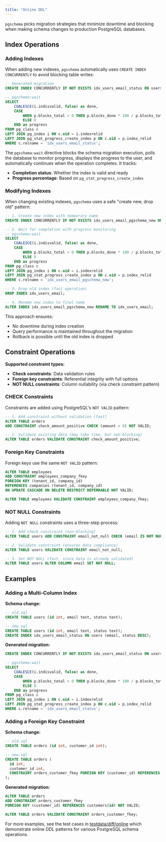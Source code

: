 ```yaml
---
title: "Online DDL"
---
```


`pgschema` picks migration strategies that minimize downtime and blocking when making schema changes to production PostgreSQL databases.

## Index Operations

### Adding Indexes

When adding new indexes, `pgschema` automatically uses `CREATE INDEX CONCURRENTLY` to avoid blocking table writes:

```sql
-- Generated migration
CREATE INDEX CONCURRENTLY IF NOT EXISTS idx_users_email_status ON users (email, status DESC);

-- pgschema:wait
SELECT 
    COALESCE(i.indisvalid, false) as done,
    CASE 
        WHEN p.blocks_total > 0 THEN p.blocks_done * 100 / p.blocks_total
        ELSE 0
    END as progress
FROM pg_class c
LEFT JOIN pg_index i ON c.oid = i.indexrelid
LEFT JOIN pg_stat_progress_create_index p ON c.oid = p.index_relid
WHERE c.relname = 'idx_users_email_status';
```

The `pgschema:wait` directive blocks the schema migration execution, polls the database to monitor progress, displays the progress to the user, and automatically continues when the operation completes. It tracks:
- **Completion status**: Whether the index is valid and ready
- **Progress percentage**: Based on `pg_stat_progress_create_index`


### Modifying Indexes

When changing existing indexes, `pgschema` uses a safe "create new, drop old" pattern:

```sql
-- 1. Create new index with temporary name
CREATE INDEX CONCURRENTLY IF NOT EXISTS idx_users_email_pgschema_new ON users (email, status);

-- 2. Wait for completion with progress monitoring
-- pgschema:wait
SELECT 
    COALESCE(i.indisvalid, false) as done,
    CASE 
        WHEN p.blocks_total > 0 THEN p.blocks_done * 100 / p.blocks_total
        ELSE 0
    END as progress
FROM pg_class c
LEFT JOIN pg_index i ON c.oid = i.indexrelid
LEFT JOIN pg_stat_progress_create_index p ON c.oid = p.index_relid
WHERE c.relname = 'idx_users_email_pgschema_new';

-- 3. Drop old index (fast operation)
DROP INDEX idx_users_email;

-- 4. Rename new index to final name
ALTER INDEX idx_users_email_pgschema_new RENAME TO idx_users_email;
```

This approach ensures:
- No downtime during index creation
- Query performance is maintained throughout the migration
- Rollback is possible until the old index is dropped

## Constraint Operations

**Supported constraint types:**
- **Check constraints**: Data validation rules
- **Foreign key constraints**: Referential integrity with full options
- **NOT NULL constraints**: Column nullability (via check constraint pattern)

### CHECK Constraints

Constraints are added using PostgreSQL's `NOT VALID` pattern:

```sql
-- 1. Add constraint without validation (fast)
ALTER TABLE orders
ADD CONSTRAINT check_amount_positive CHECK (amount > 0) NOT VALID;

-- 2. Validate existing data (may take time, but non-blocking)
ALTER TABLE orders VALIDATE CONSTRAINT check_amount_positive;
```

### Foreign Key Constraints

Foreign keys use the same `NOT VALID` pattern:

```sql
ALTER TABLE employees
ADD CONSTRAINT employees_company_fkey 
FOREIGN KEY (tenant_id, company_id) 
REFERENCES companies (tenant_id, company_id) 
ON UPDATE CASCADE ON DELETE RESTRICT DEFERRABLE NOT VALID;

ALTER TABLE employees VALIDATE CONSTRAINT employees_company_fkey;
```

### NOT NULL Constraints

Adding `NOT NULL` constraints uses a three-step process:

```sql
-- 1. Add check constraint (non-blocking)
ALTER TABLE users ADD CONSTRAINT email_not_null CHECK (email IS NOT NULL) NOT VALID;

-- 2. Validate constraint (ensures data compliance)
ALTER TABLE users VALIDATE CONSTRAINT email_not_null;

-- 3. Set NOT NULL (fast, since data is already validated)
ALTER TABLE users ALTER COLUMN email SET NOT NULL;
```

## Examples

### Adding a Multi-Column Index

**Schema change:**
```sql
-- old.sql
CREATE TABLE users (id int, email text, status text);

-- new.sql  
CREATE TABLE users (id int, email text, status text);
CREATE INDEX idx_users_email_status ON users (email, status DESC);
```

**Generated migration:**
```sql
CREATE INDEX CONCURRENTLY IF NOT EXISTS idx_users_email_status ON users (email, status DESC);

-- pgschema:wait
SELECT 
    COALESCE(i.indisvalid, false) as done,
    CASE 
        WHEN p.blocks_total > 0 THEN p.blocks_done * 100 / p.blocks_total
        ELSE 0
    END as progress
FROM pg_class c
LEFT JOIN pg_index i ON c.oid = i.indexrelid
LEFT JOIN pg_stat_progress_create_index p ON c.oid = p.index_relid
WHERE c.relname = 'idx_users_email_status';
```

### Adding a Foreign Key Constraint

**Schema change:**
```sql
-- old.sql
CREATE TABLE orders (id int, customer_id int);

-- new.sql
CREATE TABLE orders (
  id int, 
  customer_id int,
  CONSTRAINT orders_customer_fkey FOREIGN KEY (customer_id) REFERENCES customers(id)
);
```

**Generated migration:**
```sql
ALTER TABLE orders
ADD CONSTRAINT orders_customer_fkey 
FOREIGN KEY (customer_id) REFERENCES customers(id) NOT VALID;

ALTER TABLE orders VALIDATE CONSTRAINT orders_customer_fkey;
```

For more examples, see the test cases in [testdata/diff/online](https://github.com/pgschema/pgschema/tree/main/testdata/diff/online) which demonstrate online DDL patterns for various PostgreSQL schema operations.
